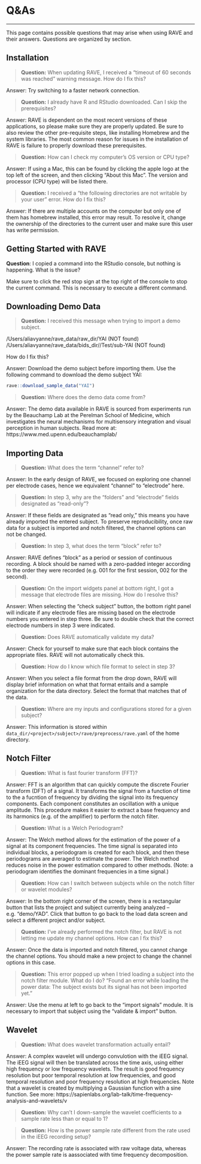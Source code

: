 # Q&As

--- 

This page contains possible questions that may arise when using RAVE and their answers. Questions are organized by section. 

## Installation
<!-- note: these are sourced from the troubleshooting section of my documentation, not sure if they're better placed here or in those troubleshooting sections --> 

> **Question:** When updating RAVE, I received a “timeout of 60 seconds was reached” warning message. How do I fix this? 

Answer: Try switching to a faster network connection. 

> **Question:** I already have R and RStudio downloaded. Can I skip the prerequisites? 

Answer: RAVE is dependent on the most recent versions of these applications, so please make sure they are properly updated. Be sure to also review the other pre-requisite steps, like installing Homebrew and the system libraries. The most common reason for issues in the installation of RAVE is failure to properly download these prerequisites. 

> **Question:** How can I check my computer's OS version or CPU type? 

Answer: If using a Mac, this can be found by clicking the apple logo at the top left of the screen, and then clicking "About this Mac". The version and processor (CPU type) will be listed there. 

> **Question:** I received a “the following directories are not writable by your user” error. How do I fix this? 

Answer: If there are multiple accounts on the computer but only one of them has homebrew installed, this error may result. To resolve it, change the ownership of the directories to the current user and make sure this user has write permission.

## Getting Started with RAVE

**Question**: I copied a command into the RStudio console, but nothing is happening. What is the issue? 

Make sure to click the red stop sign at the top right of the console to stop the current command. This is necessary to execute a different command. 

## Downloading Demo Data 

> **Question:** I received this message when trying to import a demo subject. 

/Users/aliavyanne/rave_data/raw_dir/YAI (NOT found) /Users/aliavyanne/rave_data/bids_dir//Test/sub-YAI (NOT found)

How do I fix this? 

Answer: Download the demo subject before importing them. Use the following command to download the demo subject YAI: 

```r
rave::download_sample_data("YAI")
```

> **Question:** Where does the demo data come from? 

Answer: The demo data available in RAVE is sourced from experiments run by the Beauchamp Lab at the Perelman School of Medicine, which investigates the neural mechanisms for multisensory integration and visual perception in human subjects. Read more at: https://www.med.upenn.edu/beauchamplab/

## Importing Data

> **Question:** What does the term "channel" refer to? 

Answer: In the early design of RAVE, we focused on exploring one channel per electrode cases, hence we equivalent "channel" to "electrode" here. 

> **Question:** In step 3, why are the "folders" and "electrode" fields designated as "read-only"?

Answer: If these fields are designated as "read only," this means you have already imported the entered subject. To preserve reproducibility, once raw data for a subject is imported and notch filtered, the channel options can not be changed.  

> **Question:** In step 3, what does the term "block" refer to? 

Answer: RAVE defines "block" as a period or session of continuous recording. A block should be named with a zero-padded integer according to the order they were recorded (e.g. 001 for the first session, 002 for the second). 

> **Question:** On the import widgets panel at bottom right, I got a message that electrode files are missing. How do I resolve this? 

Answer: When selecting the "check subject" button, the bottom right panel will indicate if any electrode files are missing based on the electrode numbers you entered in step three. Be sure to double check that the correct electrode numbers in step 3 were indicated.

> **Question:** Does RAVE automatically validate my data? 

Answer: Check for yourself to make sure that each block contains the appropriate files. RAVE will not automatically check this. 

> **Question:** How do I know which file format to select in step 3? 

Answer: When you select a file format from the drop down, RAVE will display brief information on what that format entails and a sample organization for the data directory. Select the format that matches that of the data. 

> **Question:** Where are my inputs and configurations stored for a given subject? 

Answer: This information is stored within `data_dir/<project>/subject>/rave/preprocess/rave.yaml` of the home directory. 

## Notch Filter

> **Question:** What is fast fourier transform (FFT)? 

Answer: FFT is an algorithm that can quickly compute the discrete Fourier transform (DFT) of a signal. It transforms the signal from a function of time to the a fucntion of frequency by dividing the signal into its frequency components. Each component constitutes an oscillation with a unique amplitude. This procedure makes it easier to extract a base frequency and its harmonics (e.g. of the amplifier) to perform the notch filter. 

<!-- https://jakevdp.github.io/blog/2013/08/28/understanding-the-fft/, https://www.nti-audio.com/en/support/know-how/fast-fourier-transform-fft#:~:text=The%20%22Fast%20Fourier%20Transform%22%20(,frequency%20information%20about%20the%20signal, http://hyperphysics.phy-astr.gsu.edu/hbase/Math/fft.htmlhttp://hyperphysics.phy-astr.gsu.edu/hbase/Math/fft.html --> 

> **Question:** What is a Welch Periodogram? 

Answer: The Welch method allows for the estimation of the power of a signal at its component frequencies. The time signal is separated into individual blocks, a periodogram is created for each block, and then these periodograms are averaged to estimate the power. The Welch method reduces noise in the power estimation compared to other methods. (Note: a periodogram identifies the dominant frequencies in a time signal.)

> **Question:** How can I switch between subjects while on the notch filter or wavelet modules? 

Answer: In the bottom right corner of the screen, there is a rectangular button that lists the project and subject currently being analyzed -- e.g. "demo/YAD". Click that button to go back to the load data screen and select a different project and/or subject. 

> **Question:** I've already performed the notch filter, but RAVE is not letting me update my channel options. How can I fix this? 

Answer: Once the data is imported and notch filtered, you cannot change the channel options. You should make a new project to change the channel options in this case.

> **Question:** This error popped up when I tried loading a subject into the notch filter module. What do I do? "Found an error while loading the power data: The subject exists but its signal has not been imported yet." 

Answer: Use the menu at left to go back to the "import signals" module. It is necessary to import that subject using the "validate & import" button. 

## Wavelet

> **Question:** What does wavelet transformation actually entail? 

Answer: A complex wavelet will undergo convulotion with the iEEG signal. The iEEG signal will then be translated across the time axis, using either high frequency or low frequency wavelets. The result is good frequency resolution but poor temporal resolution at low frequencies, and good temporal resolution and poor frequency resolution at high frequencies. Note that a wavelet is created by multiplying a Gaussian function with a sine function. See more: https://sapienlabs.org/lab-talk/time-frequency-analysis-and-wavelets/v

> **Question:** Why can't I down-sample the wavelet coefficients to a sample rate less than or equal to 1? 

> **Question:** How is the power sample rate different from the rate used in the iEEG recording setup? 

Answer: The recording rate is associated with raw voltage data, whereas the power sample rate is aassociated with time frequency decomposition. 
